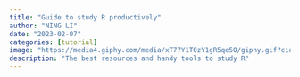 ```yaml
---
title: "Guide to study R productively"
author: "NING LI"
date: "2023-02-07"
categories: [tutorial]
image: "https://media4.giphy.com/media/xT77Y1T0zY1gR5qe5O/giphy.gif?cid=ecf05e47o8u0xhzrdl1u25evzwvlp89jwan9h28u8wm3hgha&rid=giphy.gif&ct=g"
description: "The best resources and handy tools to study R"
---
```

